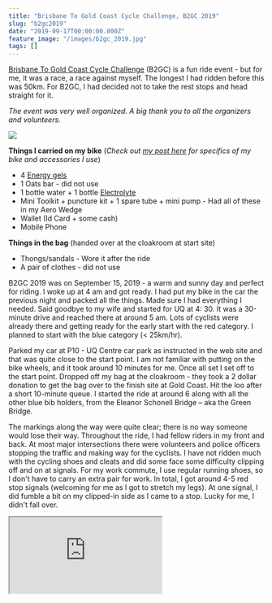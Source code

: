 ```yaml
---
title: "Brisbane To Gold Coast Cycle Challenge, B2GC 2019"
slug: "b2gc2019"
date: "2019-09-17T00:00:00.000Z"
feature_image: "/images/b2gc_2019.jpg"
tags: []
---
```


[Brisbane To Gold Coast Cycle Challenge](https://b2gc.com.au) (B2GC) is a fun ride event - but for me, it was a race, a race against myself. The longest I had ridden before this was 50km. For B2GC, I had decided not to take the rest stops and head straight for it.

_The event was very well organized. A big thank you to all the organizers and volunteers._

![](/images/b2gc_2019.jpg)

**Things I carried on my bike** (_Check out [my post here](__GHOST_URL__/blog/commuter-cycling-bag/) for specifics of my bike and accessories I use_)

*   4 [Energy gels](https://www.scienceinsport.com/au/shop-by-need/energy/go-isotonic-energy-gels/sis-go-isotonic-energy-gel-60ml-6-pack-orange)
*   1 Oats bar - did not use
*   1 bottle water + 1 bottle [Electrolyte](https://voostvitamins.com/au/range/isotonics/orange)
*   Mini Toolkit + puncture kit + 1 spare tube + mini pump - Had all of these in my Aero Wedge
*   Wallet (Id Card + some cash)
*   Mobile Phone

**Things in the bag** (handed over at the cloakroom at start site)

*   Thongs/sandals - Wore it after the ride
*   A pair of clothes - did not use

B2GC 2019 was on September 15, 2019 - a warm and sunny day and perfect for riding. I woke up at 4 am and got ready. I had put my bike in the car the previous night and packed all the things. Made sure I had everything I needed. Said goodbye to my wife and started for UQ at 4: 30. It was a 30-minute drive and reached there at around 5 am. Lots of cyclists were already there and getting ready for the early start with the red category. I planned to start with the blue category (< 25km/hr).

Parked my car at P10 - UQ Centre car park as instructed in the web site and that was quite close to the start point. I am not familiar with putting on the bike wheels, and it took around 10 minutes for me. Once all set I set off to the start point. Dropped off my bag at the cloakroom - they took a 2 dollar donation to get the bag over to the finish site at Gold Coast. Hit the loo after a short 10-minute queue. I started the ride at around 6 along with all the other blue bib holders, from the Eleanor Schonell Bridge – aka the Green Bridge.

The markings along the way were quite clear; there is no way someone would lose their way. Throughout the ride, I had fellow riders in my front and back. At most major intersections there were volunteers and police officers stopping the traffic and making way for the cyclists. I have not ridden much with the cycling shoes and cleats and did some face some difficulty clipping off and on at signals. For my work commute, I use regular running shoes, so I don't have to carry an extra pair for work. In total, I got around 4-5 red stop signals (welcoming for me as I got to stretch my legs). At one signal, I did fumble a bit on my clipped-in side as I came to a stop. Lucky for me, I didn't fall over.

<iframe src="https://www.strava.com/activities/2709125644/embed/610549a1222bce47b5d6687cc01b680a519a4fb9" />

When I crossed the finish line at Gold Coast, my Garmin showed a little over 91 km. I rode to the back of the finish line through a bikeway to make it a full 100. Though I started with the blue category, I finished as an Orange (with an average of 26.3 km/hr) and pretty happy with my finish time. After the race, there was food and coffee (paid) and lots of stalls. I ate a sausage and rested for a while. I had pre-booked my bus tickets, as part of my B2GC registration, to get back to Brisbane. The bikes were taken in a separate truck and to be dropped off at the same place as you board the bus. I took the 10:30 bus back and arrived in Brisbane around 11:45. The bicycles truck arrived about 10 minutes later, and I was back at my car by 12:15. Loaded the bike back in the car and headed home!

![](/images/b2gc_2019_collage.jpg)

Had a great ride and kudos to everyone who participated in the event!

_You can find all the photos I took (and the official ones of me) [here](https://photos.app.goo.gl/WVAGhbwdDbstzeUY7)_